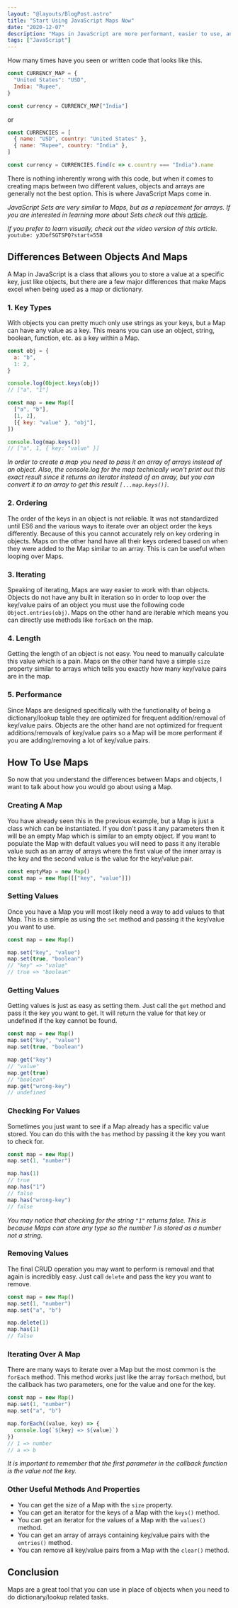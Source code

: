 ```yaml
---
layout: "@layouts/BlogPost.astro"
title: "Start Using JavaScript Maps Now"
date: "2020-12-07"
description: "Maps in JavaScript are more performant, easier to use, and better equipped than JavaScript objects."
tags: ["JavaScript"]
---
```


How many times have you seen or written code that looks like this.

```js
const CURRENCY_MAP = {
  "United States": "USD",
  India: "Rupee",
}

const currency = CURRENCY_MAP["India"]
```

or

```js
const CURRENCIES = [
  { name: "USD", country: "United States" },
  { name: "Rupee", country: "India" },
]

const currency = CURRENCIES.find(c => c.country === "India").name
```

There is nothing inherently wrong with this code, but when it comes to creating maps between two different values, objects and arrays are generally not the best option. This is where JavaScript Maps come in.

_JavaScript Sets are very similar to Maps, but as a replacement for arrays. If you are interested in learning more about Sets check out this [article](/2021-01/javascript-sets)._

_If you prefer to learn visually, check out the video version of this article._
`youtube: yJDofSGTSPQ?start=558`

## Differences Between Objects And Maps

A Map in JavaScript is a class that allows you to store a value at a specific key, just like objects, but there are a few major differences that make Maps excel when being used as a map or dictionary.

### 1. Key Types

With objects you can pretty much only use strings as your keys, but a Map can have any value as a key. This means you can use an object, string, boolean, function, etc. as a key within a Map.

```js
const obj = {
  a: "b",
  1: 2,
}

console.log(Object.keys(obj))
// ["a", "1"]
```

```js
const map = new Map([
  ["a", "b"],
  [1, 2],
  [{ key: "value" }, "obj"],
])

console.log(map.keys())
// ["a", 1, { key: "value" }]
```

_In order to create a map you need to pass it an array of arrays instead of an object. Also, the console.log for the map technically won't print out this exact result since it returns an iterator instead of an array, but you can convert it to an array to get this result `[...map.keys()]`._

### 2. Ordering

The order of the keys in an object is not reliable. It was not standardized until ES6 and the various ways to iterate over an object order the keys differently. Because of this you cannot accurately rely on key ordering in objects. Maps on the other hand have all their keys ordered based on when they were added to the Map similar to an array. This is can be useful when looping over Maps.

### 3. Iterating

Speaking of iterating, Maps are way easier to work with than objects. Objects do not have any built in iteration so in order to loop over the key/value pairs of an object you must use the following code `Object.entries(obj)`. Maps on the other hand are iterable which means you can directly use methods like `forEach` on the map.

### 4. Length

Getting the length of an object is not easy. You need to manually calculate this value which is a pain. Maps on the other hand have a simple `size` property similar to arrays which tells you exactly how many key/value pairs are in the map.

### 5. Performance

Since Maps are designed specifically with the functionality of being a dictionary/lookup table they are optimized for frequent addition/removal of key/value pairs. Objects are the other hand are not optimized for frequent additions/removals of key/value pairs so a Map will be more performant if you are adding/removing a lot of key/value pairs.

## How To Use Maps

So now that you understand the differences between Maps and objects, I want to talk about how you would go about using a Map.

### Creating A Map

You have already seen this in the previous example, but a Map is just a class which can be instantiated. If you don't pass it any parameters then it will be an empty Map which is similar to an empty object. If you want to populate the Map with default values you will need to pass it any iterable value such as an array of arrays where the first value of the inner array is the key and the second value is the value for the key/value pair.

```js
const emptyMap = new Map()
const map = new Map([["key", "value"]])
```

### Setting Values

Once you have a Map you will most likely need a way to add values to that Map. This is a simple as using the `set` method and passing it the key/value you want to use.

```js
const map = new Map()

map.set("key", "value")
map.set(true, "boolean")
// "key" => "value"
// true => "boolean"
```

### Getting Values

Getting values is just as easy as setting them. Just call the `get` method and pass it the key you want to get. It will return the value for that key or undefined if the key cannot be found.

```js
const map = new Map()
map.set("key", "value")
map.set(true, "boolean")

map.get("key")
// "value"
map.get(true)
// "boolean"
map.get("wrong-key")
// undefined
```

### Checking For Values

Sometimes you just want to see if a Map already has a specific value stored. You can do this with the `has` method by passing it the key you want to check for.

```js
const map = new Map()
map.set(1, "number")

map.has(1)
// true
map.has("1")
// false
map.has("wrong-key")
// false
```

_You may notice that checking for the string `"1"` returns false. This is because Maps can store any type so the number 1 is stored as a number not a string._

### Removing Values

The final CRUD operation you may want to perform is removal and that again is incredibly easy. Just call `delete` and pass the key you want to remove.

```js
const map = new Map()
map.set(1, "number")
map.set("a", "b")

map.delete(1)
map.has(1)
// false
```

### Iterating Over A Map

There are many ways to iterate over a Map but the most common is the `forEach` method. This method works just like the array `forEach` method, but the callback has two parameters, one for the value and one for the key.

```js
const map = new Map()
map.set(1, "number")
map.set("a", "b")

map.forEach((value, key) => {
  console.log(`${key} => ${value}`)
})
// 1 => number
// a => b
```

_It is important to remember that the first parameter in the callback function is the value not the key._

### Other Useful Methods And Properties

- You can get the size of a Map with the `size` property.
- You can get an iterator for the keys of a Map with the `keys()` method.
- You can get an iterator for the values of a Map with the `values()` method.
- You can get an array of arrays containing key/value pairs with the `entries()` method.
- You can remove all key/value pairs from a Map with the `clear()` method.

## Conclusion

Maps are a great tool that you can use in place of objects when you need to do dictionary/lookup related tasks.
